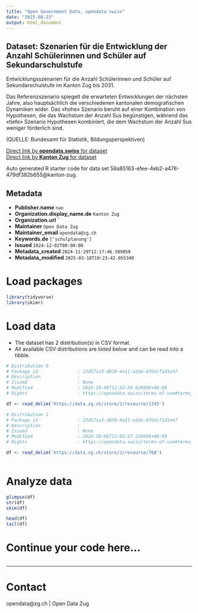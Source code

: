 ```yaml
---
title: "Open Government Data, opendata.swiss"
date: "2025-08-23"
output: html_document
---
```


## Dataset: Szenarien für die Entwicklung der Anzahl Schülerinnen und Schüler auf Sekundarschulstufe

Entwicklungsszenarien für die Anzahl Schülerinnen und Schüler auf Sekundarschulstufe  im Kanton Zug bis 2031.

Das Referenzszenario spiegelt die erwarteten Entwicklungen der nächsten Jahre, also hauptsächlich die verschiedenen kantonalen demografischen Dynamiken wider. Das «hohe» Szenario beruht auf einer Kombination von Hypothesen, die das Wachstum der Anzahl Sus begünstigen, während das «tiefe» Szenario Hypothesen kombiniert, die dem Wachstum der Anzahl Sus weniger förderlich sind.

(QUELLE: Bundesamt für Statistik, Bildungsperspektiven)

[Direct link by **opendata.swiss** for dataset](https://opendata.swiss/de/dataset/szenarien-fur-die-entwicklung-der-anzahl-schulerinnen-und-schuler-auf-sekundarschulstufe)<br>
[Direct link by **Kanton Zug** for dataset](https://www.zg.ch/behoerden/gesundheitsdirektion/statistikfachstelle/themen/bildung/8-bildungsszenarien)

Auto generated R starter code for data set 58a85163-efee-4eb2-a476-479df382b655@kanton-zug.

## Metadata

- **Publisher.name** `nan`
- **Organization.display_name.de** `Kanton Zug`
- **Organization.url** ``
- **Maintainer** `Open Data Zug`
- **Maintainer_email** `opendata@zg.ch`
- **Keywords.de** `['schulplanung']`
- **Issued** `2024-12-02T00:00:00`
- **Metadata_created** `2024-11-29T12:17:46.589058`
- **Metadata_modified** `2025-03-18T10:23:42.055340`


# Load packages

```r

library(tidyverse)
library(skimr)

```

# Load data

-   The dataset has 2 distribution(s) in CSV format.
-   All available CSV distributions are listed below and can be read into a tibble.

```r

# Distribution 0
# Package_id               : 23d57ca3-d839-4a11-a3da-8fb5cf1d1e47
# Description              : 
# Issued                   : None
# Modified                 : 2024-10-08T12:02:58.028000+00:00
# Rights                   : https://opendata.swiss/terms-of-use#terms_by

df <- read_delim('https://data.zg.ch/store/1/resource/1345')

# Distribution 1
# Package_id               : 23d57ca3-d839-4a11-a3da-8fb5cf1d1e47
# Description              : 
# Issued                   : None
# Modified                 : 2024-10-08T12:02:57.236000+00:00
# Rights                   : https://opendata.swiss/terms-of-use#terms_by

df <- read_delim('https://data.zg.ch/store/1/resource/768')



```

# Analyze data

```r

glimpse(df)
str(df)
skim(df)

head(df)
tail(df)

```

# Continue your code here...

```r

```

------------------------------------------------------------------------

# Contact

opendata@zg.ch | Open Data Zug
